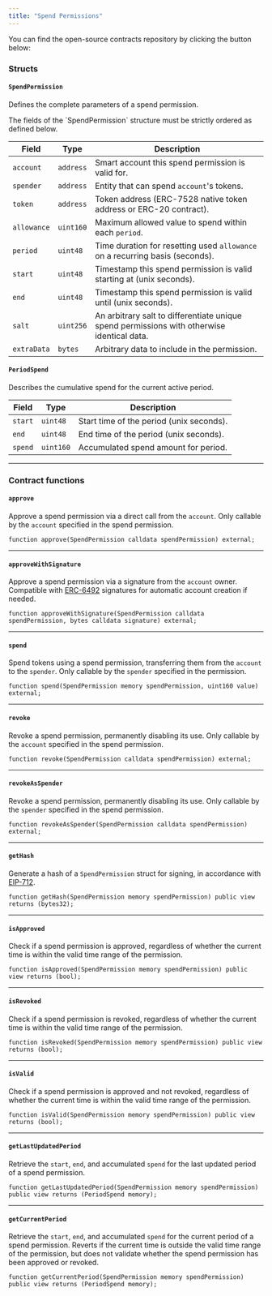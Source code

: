 ```yaml
---
title: "Spend Permissions"
---
```



You can find the open-source contracts repository by clicking the button below:

<GithubRepoCard title="Spend Permissions" githubUrl="https://github.com/coinbase/spend-permissions" />

### Structs

#### `SpendPermission`

Defines the complete parameters of a spend permission.

<Warning>
  The fields of the `SpendPermission` structure must be strictly ordered as
  defined below.
</Warning>

| Field       | Type      | Description                                                                                |
| ----------- | --------- | ------------------------------------------------------------------------------------------ |
| `account`   | `address` | Smart account this spend permission is valid for.                                          |
| `spender`   | `address` | Entity that can spend `account`'s tokens.                                                  |
| `token`     | `address` | Token address (ERC-7528 native token address or ERC-20 contract).                          |
| `allowance` | `uint160` | Maximum allowed value to spend within each `period`.                                       |
| `period`    | `uint48`  | Time duration for resetting used `allowance` on a recurring basis (seconds).               |
| `start`     | `uint48`  | Timestamp this spend permission is valid starting at (unix seconds).                       |
| `end`       | `uint48`  | Timestamp this spend permission is valid until (unix seconds).                             |
| `salt`      | `uint256` | An arbitrary salt to differentiate unique spend permissions with otherwise identical data. |
| `extraData` | `bytes`   | Arbitrary data to include in the permission.                                               |

#### `PeriodSpend`

Describes the cumulative spend for the current active period.

| Field   | Type      | Description                              |
| ------- | --------- | ---------------------------------------- |
| `start` | `uint48`  | Start time of the period (unix seconds). |
| `end`   | `uint48`  | End time of the period (unix seconds).   |
| `spend` | `uint160` | Accumulated spend amount for period.     |

---

### Contract functions

#### `approve`

Approve a spend permission via a direct call from the `account`. Only callable by the `account` specified in the spend permission.

```solidity
function approve(SpendPermission calldata spendPermission) external;
```

---

#### `approveWithSignature`

Approve a spend permission via a signature from the `account` owner. Compatible with [ERC-6492](https://eips.ethereum.org/EIPS/eip-6492) signatures for automatic account creation if needed.

```solidity
function approveWithSignature(SpendPermission calldata spendPermission, bytes calldata signature) external;
```

---

#### `spend`

Spend tokens using a spend permission, transferring them from the `account` to the `spender`. Only callable by the `spender` specified in the permission.

```solidity
function spend(SpendPermission memory spendPermission, uint160 value) external;
```

---

#### `revoke`

Revoke a spend permission, permanently disabling its use. Only callable by the `account` specified in the spend permission.

```solidity
function revoke(SpendPermission calldata spendPermission) external;
```

---

#### `revokeAsSpender`

Revoke a spend permission, permanently disabling its use. Only callable by the `spender` specified in the spend permission.

```solidity
function revokeAsSpender(SpendPermission calldata spendPermission) external;
```

---

#### `getHash`

Generate a hash of a `SpendPermission` struct for signing, in accordance with [EIP-712](https://github.com/ethereum/EIPs/blob/master/EIPS/eip-712.md).

```solidity
function getHash(SpendPermission memory spendPermission) public view returns (bytes32);
```

---

#### `isApproved`

Check if a spend permission is approved, regardless of whether the current time is within the valid time range of the permission.

```solidity
function isApproved(SpendPermission memory spendPermission) public view returns (bool);
```

---

#### `isRevoked`

Check if a spend permission is revoked, regardless of whether the current time is within the valid time range of the permission.

```solidity
function isRevoked(SpendPermission memory spendPermission) public view returns (bool);
```

---

#### `isValid`

Check if a spend permission is approved and not revoked, regardless of whether the current time is within the valid time range of the permission.

```solidity
function isValid(SpendPermission memory spendPermission) public view returns (bool);
```

---

#### `getLastUpdatedPeriod`

Retrieve the `start`, `end`, and accumulated `spend` for the last updated period of a spend permission.

```solidity
function getLastUpdatedPeriod(SpendPermission memory spendPermission) public view returns (PeriodSpend memory);
```

---

#### `getCurrentPeriod`

Retrieve the `start`, `end`, and accumulated `spend` for the current period of a spend permission.
Reverts if the current time is outside the valid time range of the permission, but does not validate whether the
spend permission has been approved or revoked.

```solidity
function getCurrentPeriod(SpendPermission memory spendPermission) public view returns (PeriodSpend memory);
```


<PolicyBanner />
